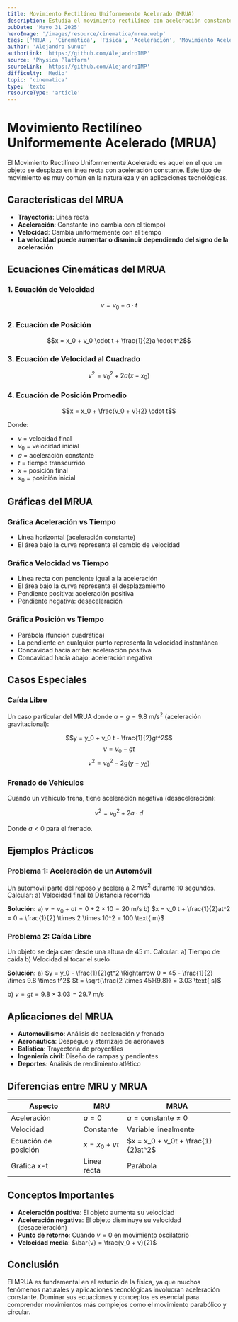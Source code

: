 ```yaml
---
title: Movimiento Rectilíneo Uniformemente Acelerado (MRUA)
description: Estudia el movimiento rectilíneo con aceleración constante, incluyendo ecuaciones cinemáticas y aplicaciones prácticas.
pubDate: 'Mayo 31 2025'
heroImage: '/images/resource/cinematica/mrua.webp'
tags: ['MRUA', 'Cinemática', 'Física', 'Aceleración', 'Movimiento Acelerado']
author: 'Alejandro Sunuc'
authorLink: 'https://github.com/AlejandroIMP'
source: 'Physica Platform'
sourceLink: 'https://github.com/AlejandroIMP'
difficulty: 'Medio'
topic: 'cinematica'
type: 'texto'
resourceType: 'article'
---
```


# Movimiento Rectilíneo Uniformemente Acelerado (MRUA)

El Movimiento Rectilíneo Uniformemente Acelerado es aquel en el que un objeto se desplaza en línea recta con aceleración constante. Este tipo de movimiento es muy común en la naturaleza y en aplicaciones tecnológicas.

## Características del MRUA

- **Trayectoria**: Línea recta
- **Aceleración**: Constante (no cambia con el tiempo)
- **Velocidad**: Cambia uniformemente con el tiempo
- **La velocidad puede aumentar o disminuir dependiendo del signo de la aceleración**

## Ecuaciones Cinemáticas del MRUA

### 1. Ecuación de Velocidad
$$v = v_0 + a \cdot t$$

### 2. Ecuación de Posición
$$x = x_0 + v_0 \cdot t + \frac{1}{2}a \cdot t^2$$

### 3. Ecuación de Velocidad al Cuadrado
$$v^2 = v_0^2 + 2a(x - x_0)$$

### 4. Ecuación de Posición Promedio
$$x = x_0 + \frac{v_0 + v}{2} \cdot t$$

Donde:
- $v$ = velocidad final
- $v_0$ = velocidad inicial
- $a$ = aceleración constante
- $t$ = tiempo transcurrido
- $x$ = posición final
- $x_0$ = posición inicial

## Gráficas del MRUA

### Gráfica Aceleración vs Tiempo
- Línea horizontal (aceleración constante)
- El área bajo la curva representa el cambio de velocidad

### Gráfica Velocidad vs Tiempo
- Línea recta con pendiente igual a la aceleración
- El área bajo la curva representa el desplazamiento
- Pendiente positiva: aceleración positiva
- Pendiente negativa: desaceleración

### Gráfica Posición vs Tiempo
- Parábola (función cuadrática)
- La pendiente en cualquier punto representa la velocidad instantánea
- Concavidad hacia arriba: aceleración positiva
- Concavidad hacia abajo: aceleración negativa

## Casos Especiales

### Caída Libre
Un caso particular del MRUA donde $a = g = 9.8 \text{ m/s}^2$ (aceleración gravitacional):

$$y = y_0 + v_0 t - \frac{1}{2}gt^2$$
$$v = v_0 - gt$$
$$v^2 = v_0^2 - 2g(y - y_0)$$

### Frenado de Vehículos
Cuando un vehículo frena, tiene aceleración negativa (desaceleración):

$$v^2 = v_0^2 + 2a \cdot d$$

Donde $a < 0$ para el frenado.

## Ejemplos Prácticos

### Problema 1: Aceleración de un Automóvil
Un automóvil parte del reposo y acelera a $2 \text{ m/s}^2$ durante 10 segundos. Calcular:
a) Velocidad final
b) Distancia recorrida

**Solución:**
a) $v = v_0 + at = 0 + 2 \times 10 = 20 \text{ m/s}$
b) $x = v_0 t + \frac{1}{2}at^2 = 0 + \frac{1}{2} \times 2 \times 10^2 = 100 \text{ m}$

### Problema 2: Caída Libre
Un objeto se deja caer desde una altura de 45 m. Calcular:
a) Tiempo de caída
b) Velocidad al tocar el suelo

**Solución:**
a) $y = y_0 - \frac{1}{2}gt^2 \Rightarrow 0 = 45 - \frac{1}{2} \times 9.8 \times t^2$
   $t = \sqrt{\frac{2 \times 45}{9.8}} = 3.03 \text{ s}$

b) $v = gt = 9.8 \times 3.03 = 29.7 \text{ m/s}$

## Aplicaciones del MRUA

- **Automovilismo**: Análisis de aceleración y frenado
- **Aeronáutica**: Despegue y aterrizaje de aeronaves
- **Balística**: Trayectoria de proyectiles
- **Ingeniería civil**: Diseño de rampas y pendientes
- **Deportes**: Análisis de rendimiento atlético

## Diferencias entre MRU y MRUA

| Aspecto | MRU | MRUA |
|---------|-----|------|
| Aceleración | $a = 0$ | $a = \text{constante} \neq 0$ |
| Velocidad | Constante | Variable linealmente |
| Ecuación de posición | $x = x_0 + vt$ | $x = x_0 + v_0t + \frac{1}{2}at^2$ |
| Gráfica x-t | Línea recta | Parábola |

## Conceptos Importantes

- **Aceleración positiva**: El objeto aumenta su velocidad
- **Aceleración negativa**: El objeto disminuye su velocidad (desaceleración)
- **Punto de retorno**: Cuando $v = 0$ en movimiento oscilatorio
- **Velocidad media**: $\bar{v} = \frac{v_0 + v}{2}$

## Conclusión

El MRUA es fundamental en el estudio de la física, ya que muchos fenómenos naturales y aplicaciones tecnológicas involucran aceleración constante. Dominar sus ecuaciones y conceptos es esencial para comprender movimientos más complejos como el movimiento parabólico y circular.
